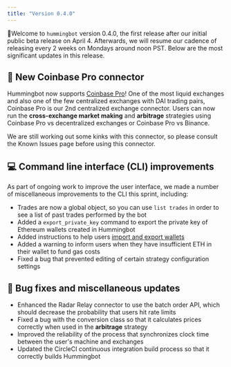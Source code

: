 ```yaml
---
title: "Version 0.4.0"
---
```


🚀Welcome to `hummingbot` version 0.4.0, the first release after our initial public beta release on April 4. Afterwards, we will resume our cadence of releasing every 2 weeks on Mondays around noon PST. Below are the most significant updates in this release.

## 🔗 New Coinbase Pro connector

Hummingbot now supports [Coinbase Pro](/connectors/coinbase)! One of the most liquid exchanges and also one of the few centralized exchanges with DAI trading pairs, Coinbase Pro is our 2nd centralized exchange connector. Users can now run the **cross-exchange market making** and **arbitrage** strategies using Coinbase Pro vs decentralized exchanges or Coinbase Pro vs Binance.

We are still working out some kinks with this connector, so please consult the Known Issues page before using this connector.

## 💻 Command line interface (CLI) improvements

As part of ongoing work to improve the user interface, we made a number of miscellaneous improvements to the CLI this sprint, including:

- Trades are now a global object, so you can use `list trades` in order to see a list of past trades performed by the bot
- Added a `export_private_key` command to export the private key of Ethereum wallets created in Hummingbot
- Added instructions to help users [import and export wallets](https://docs.hummingbot.io/advanced/wallet/)
- Added a warning to inform users when they have insufficient ETH in their wallet to fund gas costs
- Fixed a bug that prevented editing of certain strategy configuration settings

## 🐞 Bug fixes and miscellaneous updates

- Enhanced the Radar Relay connector to use the batch order API, which should decrease the probability that users hit rate limits
- Fixed a bug with the conversion class so that it calculates prices correctly when used in the **arbitrage** strategy
- Improved the reliability of the process that synchronizes clock time between the user's machine and exchanges
- Updated the CircleCI continuous integration build process so that it correctly builds Hummingbot

